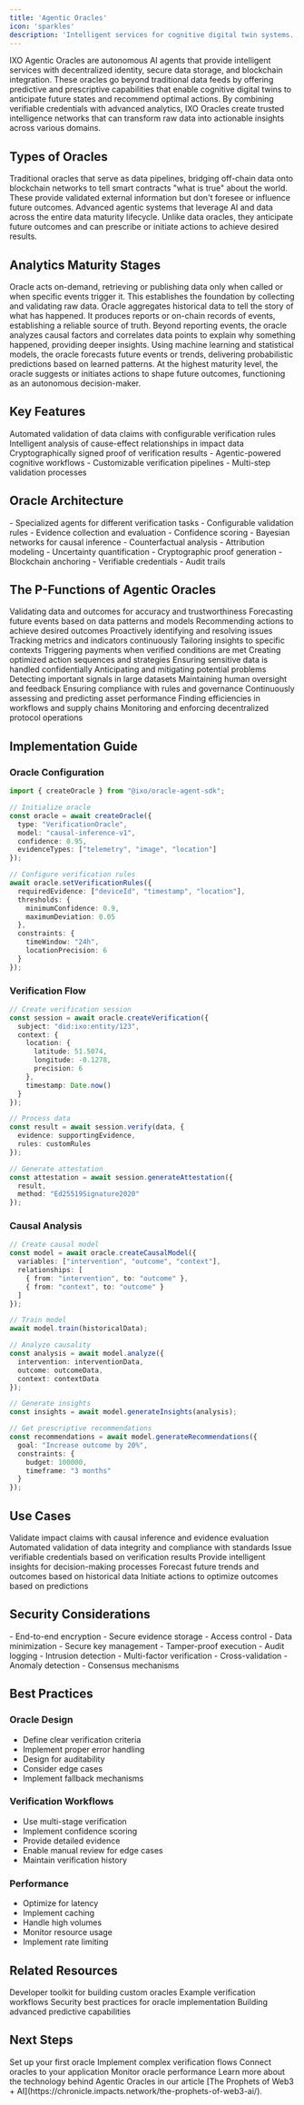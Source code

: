 ```yaml
---
title: 'Agentic Oracles'
icon: 'sparkles'
description: 'Intelligent services for cognitive digital twin systems.'
---
```


<Tip>
IXO Agentic Oracles are autonomous AI agents that provide intelligent services with decentralized identity, secure data storage, and blockchain integration. These oracles go beyond traditional data feeds by offering predictive and prescriptive capabilities that enable cognitive digital twins to anticipate future states and recommend optimal actions. By combining verifiable credentials with advanced analytics, IXO Oracles create trusted intelligence networks that can transform raw data into actionable insights across various domains.

</Tip>

## Types of Oracles

<AccordionGroup>
  <Accordion title="Data Oracles" icon="database">
    Traditional oracles that serve as data pipelines, bridging off-chain data onto blockchain networks to tell smart contracts "what is true" about the world. These provide validated external information but don't foresee or influence future outcomes.
  </Accordion>
  
  <Accordion title="Agentic Oracles" icon="chart-line">
    Advanced agentic systems that leverage AI and data across the entire data maturity lifecycle. Unlike data oracles, they anticipate future outcomes and can prescribe or initiate actions to achieve desired results.
  </Accordion>
</AccordionGroup>

## Analytics Maturity Stages

<Steps>
  <Step title="Ad Hoc & Reactive">
    Oracle acts on-demand, retrieving or publishing data only when called or when specific events trigger it. This establishes the foundation by collecting and validating raw data.
  </Step>
  
  <Step title="Descriptive Reporting">
    Oracle aggregates historical data to tell the story of what has happened. It produces reports or on-chain records of events, establishing a reliable source of truth.
  </Step>
  
  <Step title="Diagnostic Analysis">
    Beyond reporting events, the oracle analyzes causal factors and correlates data points to explain why something happened, providing deeper insights.
  </Step>
  
  <Step title="Predictive Analytics">
    Using machine learning and statistical models, the oracle forecasts future events or trends, delivering probabilistic predictions based on learned patterns.
  </Step>
  
  <Step title="Prescriptive Analytics">
    At the highest maturity level, the oracle suggests or initiates actions to shape future outcomes, functioning as an autonomous decision-maker.
  </Step>
</Steps>

## Key Features

<CardGroup>
  <Card title="AI Agents" icon="sparkles">
    Automated validation of data claims with configurable verification rules
  </Card>
  
  <Card title="Causal Inference" icon="brain">
    Intelligent analysis of cause-effect relationships in impact data
  </Card>
  
  <Card title="Verifiable Attestations" icon="certificate">
    Cryptographically signed proof of verification results
  </Card>
  
  <Card title="Cognitive Workflows" icon="diagram-project">
    - Agentic-powered cognitive workflows
    - Customizable verification pipelines
    - Multi-step validation processes
  </Card>
</CardGroup>

## Oracle Architecture

<AccordionGroup>
  <Accordion title="AI Agents" icon="sparkles">
    - Specialized agents for different verification tasks
    - Configurable validation rules
    - Evidence collection and evaluation
    - Confidence scoring
  </Accordion>

  <Accordion title="Causal Models" icon="diagram-project">
    - Bayesian networks for causal inference
    - Counterfactual analysis
    - Attribution modeling
    - Uncertainty quantification
  </Accordion>

  <Accordion title="Attestation System" icon="signature">
    - Cryptographic proof generation
    - Blockchain anchoring
    - Verifiable credentials
    - Audit trails
  </Accordion>
</AccordionGroup>

## The P-Functions of Agentic Oracles

<AccordionGroup>
  <Accordion title="Proofing & Verification" icon="check-double">
    Validating data and outcomes for accuracy and trustworthiness
  </Accordion>
  <Accordion title="Prediction" icon="chart-line">
    Forecasting future events based on data patterns and models
  </Accordion>
  <Accordion title="Prescribing Interventions" icon="wand-magic-sparkles">
    Recommending actions to achieve desired outcomes
  </Accordion>
  <Accordion title="Problem Detection & Resolution" icon="exclamation-triangle">
    Proactively identifying and resolving issues
  </Accordion>
  <Accordion title="Performance Monitoring" icon="gauge">
    Tracking metrics and indicators continuously
  </Accordion>
  <Accordion title="Personalisation" icon="user-pen">
    Tailoring insights to specific contexts
  </Accordion>
  <Accordion title="Payment Automation" icon="money-bill-trend-up">
    Triggering payments when verified conditions are met
  </Accordion>
  <Accordion title="Planning" icon="calendar-days">
    Creating optimized action sequences and strategies
  </Accordion>
  <Accordion title="Privacy Protection" icon="shield-halved">
    Ensuring sensitive data is handled confidentially
  </Accordion>
  <Accordion title="Prevention of Risks" icon="exclamation-triangle">
    Anticipating and mitigating potential problems
  </Accordion>
  <Accordion title="Pattern Recognition" icon="chart-line">
    Detecting important signals in large datasets
  </Accordion>
  <Accordion title="Participation of People" icon="user-group">
    Maintaining human oversight and feedback
  </Accordion>
  <Accordion title="Policy Enforcement" icon="gavel">
    Ensuring compliance with rules and governance
  </Accordion>
  <Accordion title="Portfolio Management" icon="chart-line">
    Continuously assessing and predicting asset performance
  </Accordion>
  <Accordion title="Process Optimisation" icon="gears">
    Finding efficiencies in workflows and supply chains
  </Accordion>
  <Accordion title="Protocol Adherence" icon="certificate">
    Monitoring and enforcing decentralized protocol operations
  </Accordion>
  <Accordion title="Pathfinding" icon="compass">
  </Accordion>
</AccordionGroup>

## Implementation Guide

### Oracle Configuration

```typescript
import { createOracle } from "@ixo/oracle-agent-sdk";

// Initialize oracle
const oracle = await createOracle({
  type: "VerificationOracle",
  model: "causal-inference-v1",
  confidence: 0.95,
  evidenceTypes: ["telemetry", "image", "location"]
});

// Configure verification rules
await oracle.setVerificationRules({
  requiredEvidence: ["deviceId", "timestamp", "location"],
  thresholds: {
    minimumConfidence: 0.9,
    maximumDeviation: 0.05
  },
  constraints: {
    timeWindow: "24h",
    locationPrecision: 6
  }
});
```

### Verification Flow

```typescript
// Create verification session
const session = await oracle.createVerification({
  subject: "did:ixo:entity/123",
  context: {
    location: {
      latitude: 51.5074,
      longitude: -0.1278,
      precision: 6
    },
    timestamp: Date.now()
  }
});

// Process data
const result = await session.verify(data, {
  evidence: supportingEvidence,
  rules: customRules
});

// Generate attestation
const attestation = await session.generateAttestation({
  result,
  method: "Ed25519Signature2020"
});
```

### Causal Analysis

```typescript
// Create causal model
const model = await oracle.createCausalModel({
  variables: ["intervention", "outcome", "context"],
  relationships: [
    { from: "intervention", to: "outcome" },
    { from: "context", to: "outcome" }
  ]
});

// Train model
await model.train(historicalData);

// Analyze causality
const analysis = await model.analyze({
  intervention: interventionData,
  outcome: outcomeData,
  context: contextData
});

// Generate insights
const insights = await model.generateInsights(analysis);

// Get prescriptive recommendations
const recommendations = await model.generateRecommendations({
  goal: "Increase outcome by 20%",
  constraints: {
    budget: 100000,
    timeframe: "3 months"
  }
});
```

## Use Cases

<CardGroup>
  <Card title="Impact Verification" icon="chart-line">
    Validate impact claims with causal inference and evidence evaluation
  </Card>
  
  <Card title="Data Validation" icon="shield-check">
    Automated validation of data integrity and compliance with standards
  </Card>
  
  <Card title="Credential Issuance" icon="id-card">
    Issue verifiable credentials based on verification results
  </Card>
  
  <Card title="Decision Support" icon="lightbulb">
    Provide intelligent insights for decision-making processes
  </Card>
  
  <Card title="Predictive Insights" icon="crystal-ball">
    Forecast future trends and outcomes based on historical data
  </Card>
  
  <Card title="Automated Interventions" icon="gears">
    Initiate actions to optimize outcomes based on predictions
  </Card>
</CardGroup>

## Security Considerations

<AccordionGroup>
  <Accordion title="Data Protection" icon="lock">
    - End-to-end encryption
    - Secure evidence storage
    - Access control
    - Data minimization
  </Accordion>

  <Accordion title="Oracle Security" icon="shield">
    - Secure key management
    - Tamper-proof execution
    - Audit logging
    - Intrusion detection
  </Accordion>

  <Accordion title="Verification Integrity" icon="check-double">
    - Multi-factor verification
    - Cross-validation
    - Anomaly detection
    - Consensus mechanisms
  </Accordion>
</AccordionGroup>

## Best Practices

### Oracle Design

- Define clear verification criteria
- Implement proper error handling
- Design for auditability
- Consider edge cases
- Implement fallback mechanisms

### Verification Workflows

- Use multi-stage verification
- Implement confidence scoring
- Provide detailed evidence
- Enable manual review for edge cases
- Maintain verification history

### Performance

- Optimize for latency
- Implement caching
- Handle high volumes
- Monitor resource usage
- Implement rate limiting

## Related Resources

<CardGroup>
  <Card title="Oracle Agent SDK" icon="code" href="/spatial-web-stack/sdks/oracle-agent-sdk">
    Developer toolkit for building custom oracles
  </Card>
  
  <Card title="Verification Flows" icon="diagram-project" href="/guides/dev/examples">
    Example verification workflows
  </Card>
  
  <Card title="Security Guide" icon="shield" href="/guides/dev/overview">
    Security best practices for oracle implementation
  </Card>
  
  <Card title="Prediction Oracle Guide" icon="chart-line" href="/guides/dev/prediction-oracles">
    Building advanced predictive capabilities
  </Card>
</CardGroup>

## Next Steps

<CardGroup>
  <Card title="Getting Started" icon="play">
    Set up your first oracle
  </Card>

  <Card title="Advanced Verification" icon="wand-magic-sparkles">
    Implement complex verification flows
  </Card>

  <Card title="Integration Guide" icon="plug">
    Connect oracles to your application
  </Card>

  <Card title="Monitoring" icon="gauge">
    Monitor oracle performance
  </Card>
</CardGroup>

<Tip>
  Learn more about the technology behind Agentic Oracles in our article [The Prophets of Web3 + AI](https://chronicle.impacts.network/the-prophets-of-web3-ai/).
</Tip>
